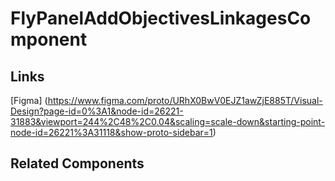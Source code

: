 <!-- fly-panel-add-objectives-linkages.stories.mdx -->


<Meta
  title="QTD Components/designanddevelopment/simulators-scenarios/simulator-scenarios-wizard/sim-scenario-wizard-linkages/fly-panel-add-objectives-linkages/README"
  component={FlyPanelAddObjectivesLinkagesComponent}
/>

# FlyPanelAddObjectivesLinkagesComponent

<ArgsTable of={FlyPanelAddObjectivesLinkagesComponent} />

## Links

[Figma] (https://www.figma.com/proto/URhX0BwV0EJZ1awZjE885T/Visual-Design?page-id=0%3A1&node-id=26221-31883&viewport=244%2C48%2C0.04&scaling=scale-down&starting-point-node-id=26221%3A31118&show-proto-sidebar=1)

## Related Components
